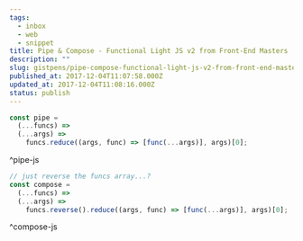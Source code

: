 ```yaml
---
tags:
  - inbox
  - web
  - snippet
title: Pipe & Compose - Functional Light JS v2 from Front-End Masters
description: ""
slug: gistpens/pipe-compose-functional-light-js-v2-from-front-end-masters
published_at: 2017-12-04T11:07:58.000Z
updated_at: 2017-12-04T11:08:16.000Z
status: publish
---
```

```js title="pipe.js"
const pipe =
  (...funcs) =>
  (...args) =>
    funcs.reduce((args, func) => [func(...args)], args)[0];
```

^pipe-js

```js title="compose.js"
// just reverse the funcs array...?
const compose =
  (...funcs) =>
  (...args) =>
    funcs.reverse().reduce((args, func) => [func(...args)], args)[0];
```

^compose-js

